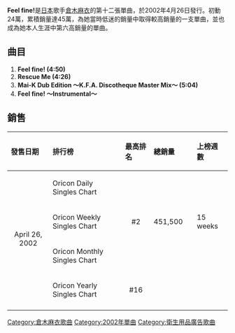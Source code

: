 {{unreferenced|time=2011-06-08T10:21:26+00:00}}
{{Single infobox
| Name = Feel fine!
| Artist = [[倉木麻衣|倉木麻衣]]
| Cover = Feel_fine!.jpg
| from Album = [[FAIRY_TALE|FAIRY TALE]]
| B-side         = Rescue Me
| Released = 2002年4月24日
| Format = CD, [[Maxi_Single|Maxi Single]]
| Genre = [[J-Pop|J-Pop]]
| Length = 19分01秒
| Label = [[GIZA_studio|GIZA studio]]
| Writer         = [[倉木麻衣|倉木麻衣]]<br />[[德永曉人|德永曉人]]<br />[[YOKO_B._Stone|YOKO B. Stone]]
| Producer       = [[KANONJI|KANONJI]]
| Chart position = * 週間最高順位2位（[[oricon|oricon]]）
| Last single    = [[Winter_Bells|Winter Bells]]<br />（2002年）
| This single    = '''Feel fine!'''<br />（2002年）
| Next single    = [[Like_a_star_in_the_night|Like a star in the night]]<br />（2002年）
}}

'''Feel fine!'''是[[日本|日本]]歌手[[倉木麻衣|倉木麻衣]]的第十二張單曲，於2002年4月26日發行。初動24萬，累積銷量達45萬，為她當時低迷的銷量中取得較高銷量的一支單曲，並也成為她本人生涯中第六高銷量的單曲。

== 曲目 ==
#'''Feel fine! (4:50) '''
#'''Rescue Me (4:26) ''' 
#'''Mai-K Dub Edition 〜K.F.A. Discotheque Master Mix〜 (5:04)'''
#'''Feel fine! 〜Instrumental〜'''

== 銷售 ==

{| class="wikitable" width="600px"
|- bgcolor="#CCCCCC"
!align="left"|發售日期
!align="left"|排行榜
!align="left"|最高排名
!align="left"|總銷量
!align="left"|上榜週數
|-
|align="center" rowspan="4"|April 26, 2002
|align="left"|Oricon Daily Singles Chart
|align="center"|
|align="left"|
|align="left"|
|-
|align="left"|Oricon Weekly Singles Chart
|align="center"|#2
|align="left"| 451,500　
|align="left"| 15 weeks
|-
|align="left"|Oricon Monthly Singles Chart
|align="center"|
|align="left"|
|align="left"|
|-
|align="left"|Oricon Yearly Singles Chart
|align="center"| #16
|align="left"|
|align="left"|　
|-
|}

{{Kuraki Mai}}

[[Category:倉木麻衣歌曲|Category:倉木麻衣歌曲]]
[[Category:2002年單曲|Category:2002年單曲]]
[[Category:衛生用品廣告歌曲|Category:衛生用品廣告歌曲]]